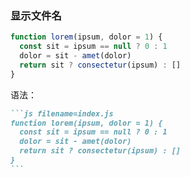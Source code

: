### 显示文件名
```js filename=index.js
function lorem(ipsum, dolor = 1) {
  const sit = ipsum == null ? 0 : 1
  dolor = sit - amet(dolor)
  return sit ? consectetur(ipsum) : []
}
```
语法：
````md
```js filename=index.js
function lorem(ipsum, dolor = 1) {
  const sit = ipsum == null ? 0 : 1
  dolor = sit - amet(dolor)
  return sit ? consectetur(ipsum) : []
}
```
````